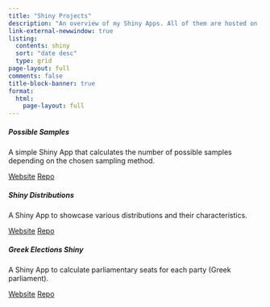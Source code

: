 ```yaml
---
title: "Shiny Projects"
description: "An overview of my Shiny Apps. All of them are hosted on [shinyapps.io](https://www.shinyapps.io/). In the near future, I am planning to self-host most of them. The application code is available at my GitHub profile in the corresponding repositories."
link-external-newwindow: true
listing:
  contents: shiny
  sort: "date desc"
  type: grid
page-layout: full
comments: false
title-block-banner: true
format: 
  html:
    page-layout: full
---
```


::: {.grid}

::: {.g-col-12 .g-col-md-4}
```{=html}
<div class="card h-100">
    <div class="card-body">
      <h5 class="card-title">Possible Samples</h5>
      <i class="fa-brands fa-github"></i>
      <p class="card-text">A simple Shiny App that calculates the number of possible samples depending on the chosen sampling method.</p>
    </div>
    <div class="card-footer bg-white text-center">
     <a class="btn btn-outline-dark btn-sm" href="https://stesiam.shinyapps.io/PossibleSamplesApp/" role="button">Website</a>
     <a class="btn btn-outline-dark btn-sm" href="https://github.com/stesiam/PossibleSamplesApp" role="button">Repo</a>
    </div>
</div>

```

:::

::: {.g-col-12 .g-col-md-4}
```{=html}
<div class="card h-100">
    <div class="card-body">
      <h5 class="card-title">Shiny Distributions</h5>
      <p class="card-text">A Shiny App to showcase various distributions and their characteristics.</p>
    </div>
    <div class="card-footer bg-white text-center">
     <a class="btn btn-outline-dark btn-sm" href="https://stesiam.shinyapps.io/Shiny-Distributions/" role="button">Website</a>
     <a class="btn btn-outline-dark btn-sm" href="https://github.com/stesiam/Shiny-Distributions" role="button">Repo</a>
    </div>
</div>

```
:::


::: {.g-col-12 .g-col-md-4}
```{=html}
<div class="card h-100">
    <div class="card-body">
      <h5 class="card-title">Greek Elections Shiny</h5>
      <p class="card-text">A Shiny App to calculate parliamentary seats for each party (Greek parliament).</p>
    </div>
    <div class="card-footer bg-white text-center">
     <a class="btn btn-outline-dark btn-sm" href="https://stesiam.shinyapps.io/GreekElectionsShiny/" role="button">Website</a>
     <a class="btn btn-outline-dark btn-sm" href="https://github.com/stesiam/GreekElectionsShiny" role="button">Repo</a>
    </div>
</div>
```
:::

:::

